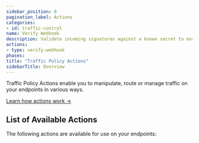 ---
sidebar_position: 0
pagination_label: Actions
categories: 
- id: traffic-control
name: Verify Webhook
description: Validate incoming signatures against a known secret to ensure authenticity.
actions: 
- type: verify-webhook
phases: 
title: "Traffic Policy Actions"
sidebarTitle: Overview
---


Traffic Policy Actions enable you to manipulate, route or manage traffic on your endpoints in various ways.

[Learn how actions work →](/traffic-policy/concepts/actions)

## List of Available Actions

The following actions are available for use on your endpoints:

<ActionHub />
